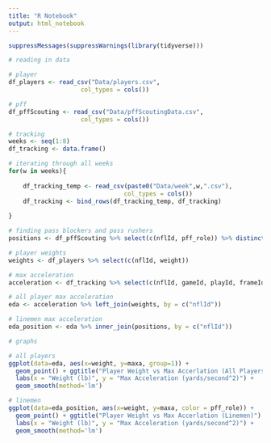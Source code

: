 ```yaml
---
title: "R Notebook"
output: html_notebook
---
```

```r
suppressMessages(suppressWarnings(library(tidyverse)))
```


```r
# reading in data

# player
df_players <- read_csv("Data/players.csv",
                    col_types = cols())

# pff
df_pffScouting <- read_csv("Data/pffScoutingData.csv",
                    col_types = cols())

# tracking
weeks <- seq(1:8)
df_tracking <- data.frame()

# iterating through all weeks
for(w in weeks){
    
    df_tracking_temp <- read_csv(paste0("Data/week",w,".csv"),
                                col_types = cols())
    df_tracking <- bind_rows(df_tracking_temp, df_tracking)                            
    
}
```

```r
# finding pass blockers and pass rushers
positions <- df_pffScouting %>% select(c(nflId, pff_role)) %>% distinct(nflId, .keep_all = TRUE) %>% filter(pff_role %in% c("Pass Block", "Pass Rush"))

# player weights
weights <- df_players %>% select(c(nflId, weight))

# max acceleration
acceleration <- df_tracking %>% select(c(nflId, gameId, playId, frameId, a)) %>% group_by(nflId) %>% summarise(maxa = max(a)) %>% na.omit()
```

```r
# all player max acceleration
eda <- acceleration %>% left_join(weights, by = c("nflId"))

# linemen max acceleration
eda_position <- eda %>% inner_join(positions, by = c("nflId"))
```

```r
# graphs

# all players
ggplot(data=eda, aes(x=weight, y=maxa, group=1)) +
  geom_point() + ggtitle("Player Weight vs Max Accerlation (All Players)") + 
  labs(x = "Weight (lb)", y = "Max Acceleration (yards/second^2)") +
  geom_smooth(method='lm')

# linemen
ggplot(data=eda_position, aes(x=weight, y=maxa, color = pff_role)) +
  geom_point() + ggtitle("Player Weight vs Max Accerlation (Linemen)") + 
  labs(x = "Weight (lb)", y = "Max Acceleration (yards/second^2)") +
  geom_smooth(method='lm')
```


